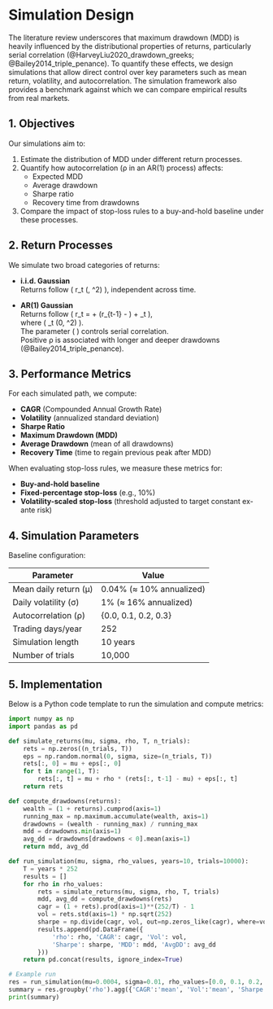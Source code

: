 # Simulation Design

The literature review underscores that maximum drawdown (MDD) is heavily influenced by the distributional properties of returns, particularly serial correlation (@HarveyLiu2020_drawdown_greeks; @Bailey2014_triple_penance). To quantify these effects, we design simulations that allow direct control over key parameters such as mean return, volatility, and autocorrelation. The simulation framework also provides a benchmark against which we can compare empirical results from real markets.

## 1. Objectives

Our simulations aim to:

1. Estimate the distribution of MDD under different return processes.
2. Quantify how autocorrelation (ρ in an AR(1) process) affects:
   - Expected MDD
   - Average drawdown
   - Sharpe ratio
   - Recovery time from drawdowns
3. Compare the impact of stop-loss rules to a buy-and-hold baseline under these processes.

## 2. Return Processes

We simulate two broad categories of returns:

- **i.i.d. Gaussian**  
  Returns follow \( r_t \sim \mathcal{N}(\mu, \sigma^2) \), independent across time.

- **AR(1) Gaussian**  
  Returns follow \( r_t = \mu + \rho (r_{t-1} - \mu) + \epsilon_t \),  
  where \( \epsilon_t \sim \mathcal{N}(0, \sigma^2) \).  
  The parameter \( \rho \) controls serial correlation.  
  Positive ρ is associated with longer and deeper drawdowns (@Bailey2014_triple_penance).

## 3. Performance Metrics

For each simulated path, we compute:

- **CAGR** (Compounded Annual Growth Rate)
- **Volatility** (annualized standard deviation)
- **Sharpe Ratio**
- **Maximum Drawdown (MDD)**
- **Average Drawdown** (mean of all drawdowns)
- **Recovery Time** (time to regain previous peak after MDD)

When evaluating stop-loss rules, we measure these metrics for:

- **Buy-and-hold baseline**
- **Fixed-percentage stop-loss** (e.g., 10%)
- **Volatility-scaled stop-loss** (threshold adjusted to target constant ex-ante risk)

## 4. Simulation Parameters

Baseline configuration:

| Parameter              | Value           |
|------------------------|-----------------|
| Mean daily return (μ)  | 0.04% (≈ 10% annualized) |
| Daily volatility (σ)   | 1% (≈ 16% annualized)    |
| Autocorrelation (ρ)    | {0.0, 0.1, 0.2, 0.3}     |
| Trading days/year      | 252             |
| Simulation length      | 10 years        |
| Number of trials       | 10,000          |

## 5. Implementation

Below is a Python code template to run the simulation and compute metrics:

```python
import numpy as np
import pandas as pd

def simulate_returns(mu, sigma, rho, T, n_trials):
    rets = np.zeros((n_trials, T))
    eps = np.random.normal(0, sigma, size=(n_trials, T))
    rets[:, 0] = mu + eps[:, 0]
    for t in range(1, T):
        rets[:, t] = mu + rho * (rets[:, t-1] - mu) + eps[:, t]
    return rets

def compute_drawdowns(returns):
    wealth = (1 + returns).cumprod(axis=1)
    running_max = np.maximum.accumulate(wealth, axis=1)
    drawdowns = (wealth - running_max) / running_max
    mdd = drawdowns.min(axis=1)
    avg_dd = drawdowns[drawdowns < 0].mean(axis=1)
    return mdd, avg_dd

def run_simulation(mu, sigma, rho_values, years=10, trials=10000):
    T = years * 252
    results = []
    for rho in rho_values:
        rets = simulate_returns(mu, sigma, rho, T, trials)
        mdd, avg_dd = compute_drawdowns(rets)
        cagr = (1 + rets).prod(axis=1)**(252/T) - 1
        vol = rets.std(axis=1) * np.sqrt(252)
        sharpe = np.divide(cagr, vol, out=np.zeros_like(cagr), where=vol!=0)
        results.append(pd.DataFrame({
            'rho': rho, 'CAGR': cagr, 'Vol': vol,
            'Sharpe': sharpe, 'MDD': mdd, 'AvgDD': avg_dd
        }))
    return pd.concat(results, ignore_index=True)

# Example run
res = run_simulation(mu=0.0004, sigma=0.01, rho_values=[0.0, 0.1, 0.2, 0.3])
summary = res.groupby('rho').agg({'CAGR':'mean', 'Vol':'mean', 'Sharpe':'mean', 'MDD':'mean', 'AvgDD':'mean'})
print(summary)
```
